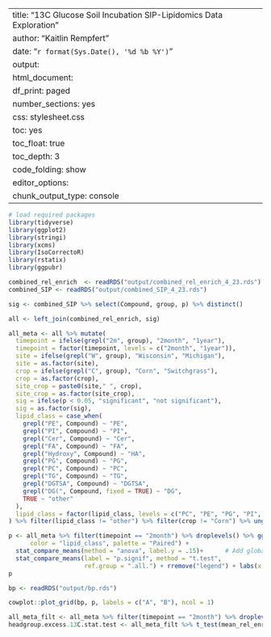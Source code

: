 
---
title: "13C Glucose Soil Incubation SIP-Lipidomics Data Exploration"
author: "Kaitlin Rempfert"
date: "`r format(Sys.Date(), '%d %b %Y')`"
output:
  html_document: 
    df_print: paged 
    number_sections: yes 
    css: stylesheet.css 
    toc: yes 
    toc_float: true 
    toc_depth: 3 
    code_folding: show 
editor_options:
  chunk_output_type: console
---

```r
# load required packages
library(tidyverse)
library(ggplot2)
library(stringi)
library(xcms)
library(IsoCorrectoR)
library(rstatix)
library(ggpubr)
```


```r
combined_rel_enrich  <- readRDS("output/combined_rel_enrich_4_23.rds")
combined_SIP <- readRDS("output/combined_SIP_4_23.rds")

sig <- combined_SIP %>% select(Compound, group, p) %>% distinct()

all <- left_join(combined_rel_enrich, sig)

all_meta <- all %>% mutate(
  timepoint = ifelse(grepl("2m", group), "2month", "1year"), 
  timepoint = factor(timepoint, levels = c("2month", "1year")),
  site = ifelse(grepl("W", group), "Wisconsin", "Michigan"),
  site = as.factor(site),
  crop = ifelse(grepl("C", group), "Corn", "Switchgrass"),
  crop = as.factor(crop),
  site_crop = paste0(site," ", crop),
  site_crop = as.factor(site_crop),
  sig = ifelse(p < 0.05, "significant", "not significant"), 
  sig = as.factor(sig),
  lipid_class = case_when(
    grepl("PE", Compound) ~ "PE", 
    grepl("PI", Compound) ~ "PI", 
    grepl("Cer", Compound) ~ "Cer",
    grepl("FA", Compound) ~ "FA",
    grepl("Hydroxy", Compound) ~ "HA",
    grepl("PG", Compound) ~ "PG",
    grepl("PC", Compound) ~ "PC",
    grepl("TG", Compound) ~ "TG",
    grepl("DGTSA", Compound) ~ "DGTSA",
    grepl("DG(", Compound, fixed = TRUE) ~ "DG",
    TRUE ~ "other"
  ),
  lipid_class = factor(lipid_class, levels = c("PC", "PE", "PG", "PI", "Cer", "DGTSA", "DG", "TG", "FA", "HA", "other"))
) %>% filter(lipid_class != "other") %>% filter(crop != "Corn") %>% ungroup() %>% select(-Rep) %>% distinct() %>% select(-c(group, crop, site_crop))
```

```r
p <- all_meta %>% filter(timepoint == "2month") %>% droplevels() %>% ggboxplot(x = "lipid_class", y = "mean_rel_enrichment",
      color = "lipid_class", palette = "Paired") +
  stat_compare_means(method = "anova", label.y = .15)+      # Add global p-value
  stat_compare_means(label = "p.signif", method = "t.test",
                     ref.group = ".all.") + rremove("legend") + labs(x = "Lipid Class", y = expression("Excess Atom Fraction "*{}^13*"C")) 
p

bp <- readRDS("output/bp.rds")

cowplot::plot_grid(bp, p, labels = c("A", "B"), ncol = 1)
```

```r
all_meta_filt <- all_meta %>% filter(timepoint == "2month") %>% droplevels()
headgroup.excess.13C.stat.test <- all_meta_filt %>% t_test(mean_rel_enrichment ~ lipid_class, ref.group = "all")
```

